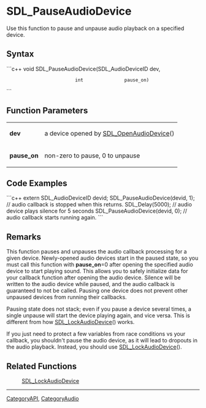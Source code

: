 <!-- pragma section-numbers off -->
<!-- pragma disable-camelcase -->

= SDL_PauseAudioDevice =
Use this function to pause and unpause audio playback on a specified device.


== Syntax ==
```c++
void SDL_PauseAudioDevice(SDL_AudioDeviceID dev,
                          int               pause_on)
```

== Function Parameters ==
{|
|'''dev'''
|a device opened by [[SDL_OpenAudioDevice]]()
|-
|'''pause_on'''
|non-zero to pause, 0 to unpause
|}

== Code Examples ==
```c++
extern SDL_AudioDeviceID devid;
SDL_PauseAudioDevice(devid, 1);  // audio callback is stopped when this returns.
SDL_Delay(5000);  // audio device plays silence for 5 seconds
SDL_PauseAudioDevice(devid, 0);  // audio callback starts running again.
```

== Remarks ==
This function pauses and unpauses the audio callback processing for a given device. Newly-opened audio devices start in the paused state, so you must call this function with '''pause_on'''=0 after opening the specified audio device to start playing sound. This allows you to safely initialize data for your callback function after opening the audio device. Silence will be written to the audio device while paused, and the audio callback is guaranteed to not be called. Pausing one device does not prevent other unpaused devices from running their callbacks.

Pausing state does not stack; even if you pause a device several times, a single unpause will start the device playing again, and vice versa. This is different from how [[SDL_LockAudioDevice]]() works.

If you just need to protect a few variables from race conditions vs your callback, you shouldn't pause the audio device, as it will lead to dropouts in the audio playback. Instead, you should use [[SDL_LockAudioDevice]]().

== Related Functions ==
:[[SDL_LockAudioDevice]]

----
[[CategoryAPI]], [[CategoryAudio]]
